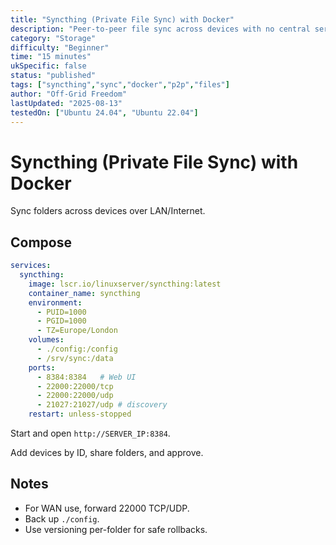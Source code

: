 ```yaml
---
title: "Syncthing (Private File Sync) with Docker"
description: "Peer-to-peer file sync across devices with no central server."
category: "Storage"
difficulty: "Beginner"
time: "15 minutes"
ukSpecific: false
status: "published"
tags: ["syncthing","sync","docker","p2p","files"]
author: "Off-Grid Freedom"
lastUpdated: "2025-08-13"
testedOn: ["Ubuntu 24.04", "Ubuntu 22.04"]
---
```


# Syncthing (Private File Sync) with Docker

Sync folders across devices over LAN/Internet.

## Compose

```yaml
services:
  syncthing:
    image: lscr.io/linuxserver/syncthing:latest
    container_name: syncthing
    environment:
      - PUID=1000
      - PGID=1000
      - TZ=Europe/London
    volumes:
      - ./config:/config
      - /srv/sync:/data
    ports:
      - 8384:8384   # Web UI
      - 22000:22000/tcp
      - 22000:22000/udp
      - 21027:21027/udp # discovery
    restart: unless-stopped
```

Start and open `http://SERVER_IP:8384`.

Add devices by ID, share folders, and approve.

## Notes

- For WAN use, forward 22000 TCP/UDP.
- Back up `./config`.
- Use versioning per-folder for safe rollbacks.
